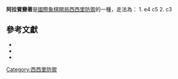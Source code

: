 {{noteTA
|T=zh-hans:阿拉平变着;zh-hant:阿拉賓變著;
|1=zh-hans:阿拉平;zh-hant:阿拉賓;
}}
{{Chess notation}}
'''阿拉賓變著'''是[[國際象棋開局|國際象棋開局]][[西西里防禦|西西里防禦]]的一種，走法為：
1. e4 c5 2. c3 

{{Infobox chess opening
|openingname = 阿拉賓變著
|image = {{Chess diagram|=
|
|
|=
   |rd|nd|bd|qd|kd|bd|nd|rd|=
   |pd|pd|  |pd|pd|pd|pd|pd|=
   |  |  |  |  |  |  |  |  |=
   |  |  |pd|  |  |  |  |  |=
   |  |  |  |  |pl|  |  |  |=
   |  |  |pl|  |  |  |  |  |=
   |pl|pl|  |pl|  |pl|pl|pl|=
   |rl|nl|bl|ql|kl|bl|nl|rl|=
|
}}
|moves= 1. e4 c5 2. c3 
|ECO= B22
|parentopening = [[西西里防禦|西西里防禦]]
|AKA=
|chessgid= 746439&move=6&moves=e4.c5.Nf3.d6.d4.cxd4.Nxd4.Nf6.Nc3.g6&nodes=21720.32033.32034.32069.32070.32071.32072.32073.32074.746439
}}

==參考文獻==
{{reflist}}
*{{cite book
 | author=[[Murray_Chandler|Chandler, Murray]]
 | title=The Complete c3 Sicilian
 | year=1997
 | publisher=Intl Chess Enterprises
 | id=ISBN 1879479508}}
*{{cite book
 | author=[[John_Emms_(chess_player)|Emms, John]]
 | year=2008
 | title=Starting Out: The c3 Sicilian
 | publisher=[[Everyman_Chess|Everyman Chess]]
 | id=ISBN 1-85744-570-8}}
*{{cite book
 | author=[[Evgeny_Sveshnikov(chess_player)|Sveshnikov, Evgeny]]
 | year=2010
 | title=The Complete C3 Sicilian: The Alapin Variation by Its Greatest Expert 
 | publisher=[[New_in_Chess|New in Chess]]
 | id=ISBN 9056913298}}

[[Category:西西里防禦|Category:西西里防禦]]